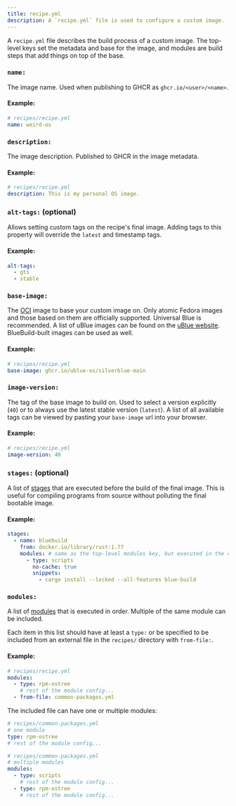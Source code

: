 ```yaml
---
title: recipe.yml
description: A `recipe.yml` file is used to configure a custom image.
---
```


A `recipe.yml` file describes the build process of a custom image. The top-level keys set the metadata and base for the image, and modules are build steps that add things on top of the base.

### `name:`

The image name. Used when publishing to GHCR as `ghcr.io/<user>/<name>`.

#### Example:

```yaml
# recipes/recipe.yml
name: weird-os
```

### `description:`

The image description. Published to GHCR in the image metadata.

#### Example:

```yaml
# recipes/recipe.yml
description: This is my personal OS image.
```

### `alt-tags:` (optional)

Allows setting custom tags on the recipe's final image. Adding tags to this property will override the `latest` and timestamp tags.

#### Example:

```yaml
alt-tags:
  - gts
  - stable
```

### `base-image:`

The [OCI](https://opencontainers.org/) image to base your custom image on. Only atomic Fedora images and those based on them are officially supported. Universal Blue is recommended. A list of uBlue images can be found on the [uBlue website](https://universal-blue.org/images/). BlueBuild-built images can be used as well.

#### Example:

```yaml
# recipes/recipe.yml
base-image: ghcr.io/ublue-os/silverblue-main
```

### `image-version:`

The tag of the base image to build on. Used to select a version explicitly (`40`) or to always use the latest stable version (`latest`). A list of all available tags can be viewed by pasting your `base-image` url into your browser.

#### Example:

```yaml
# recipes/recipe.yml
image-version: 40
```

### `stages:` (optional)

A list of [stages](/reference/stages/) that are executed before the build of the final image. This is useful for compiling programs from source without polluting the final bootable image.

#### Example:

```yaml
stages:
  - name: bluebuild
    from: docker.io/library/rust:1.77
    modules: # same as the top-level modules key, but executed in the custom stage
      - type: scripts
        no-cache: true
        snippets:
          - cargo install --locked --all-features blue-build
```

### `modules:`

A list of [modules](/reference/module/) that is executed in order. Multiple of the same module can be included.

Each item in this list should have at least a `type:` or be specified to be included from an external file in the `recipes/` directory with `from-file:`.

#### Example:

```yaml
# recipes/recipe.yml
modules:
  - type: rpm-ostree
    # rest of the module config...
  - from-file: common-packages.yml
```

The included file can have one or multiple modules:

```yaml
# recipes/common-packages.yml
# one module
type: rpm-ostree
# rest of the module config...
```

```yaml
# recipes/common-packages.yml
# multiple modules
modules:
  - type: scripts
    # rest of the module config...
  - type: rpm-ostree
    # rest of the module config...
```
